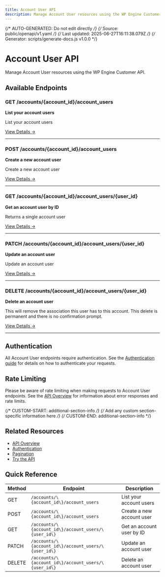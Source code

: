```yaml
---
title: Account User API
description: Manage Account User resources using the WP Engine Customer API
---
```


{/* AUTO-GENERATED: Do not edit directly */}
{/* Source: public/openapi/v1.yaml */}
{/* Last updated: 2025-06-27T16:11:38.079Z */}
{/* Generator: scripts/generate-docs.js v1.0.0 */}

# Account User API

Manage Account User resources using the WP Engine Customer API.

## Available Endpoints

### GET /accounts/\{account_id\}/account_users

**List your account users**

List your account users

[View Details →](/api-reference/endpoints/account-user/list-account-users/)

---

### POST /accounts/\{account_id\}/account_users

**Create a new account user**

Create a new account user

[View Details →](/api-reference/endpoints/account-user/create-account-user/)

---

### GET /accounts/\{account_id\}/account_users/\{user_id\}

**Get an account user by ID**

Returns a single account user

[View Details →](/api-reference/endpoints/account-user/get-account-user/)

---

### PATCH /accounts/\{account_id\}/account_users/\{user_id\}

**Update an account user**

Update an account user

[View Details →](/api-reference/endpoints/account-user/update-account-user/)

---

### DELETE /accounts/\{account_id\}/account_users/\{user_id\}

**Delete an account user**

This will remove the association this user has to this account. This delete is permanent and there is no confirmation prompt.

[View Details →](/api-reference/endpoints/account-user/delete-account-user/)

---


## Authentication

All Account User endpoints require authentication. See the [Authentication guide](/api-reference/authentication/) for details on how to authenticate your requests.

## Rate Limiting

Please be aware of rate limiting when making requests to Account User endpoints. See the [API Overview](/api-reference/overview/) for information about error responses and rate limits.

{/* CUSTOM-START: additional-section-info */}
{/* Add any custom section-specific information here */}
{/* CUSTOM-END: additional-section-info */}

## Related Resources

- [API Overview](/api-reference/overview/)
- [Authentication](/api-reference/authentication/)
- [Pagination](/api-reference/pagination/)
- [Try the API](/try/playground/)

## Quick Reference

| Method | Endpoint | Description |
|--------|----------|-------------|
| GET | `/accounts/\{account_id\}/account_users` | List your account users |
| POST | `/accounts/\{account_id\}/account_users` | Create a new account user |
| GET | `/accounts/\{account_id\}/account_users/\{user_id\}` | Get an account user by ID |
| PATCH | `/accounts/\{account_id\}/account_users/\{user_id\}` | Update an account user |
| DELETE | `/accounts/\{account_id\}/account_users/\{user_id\}` | Delete an account user |
